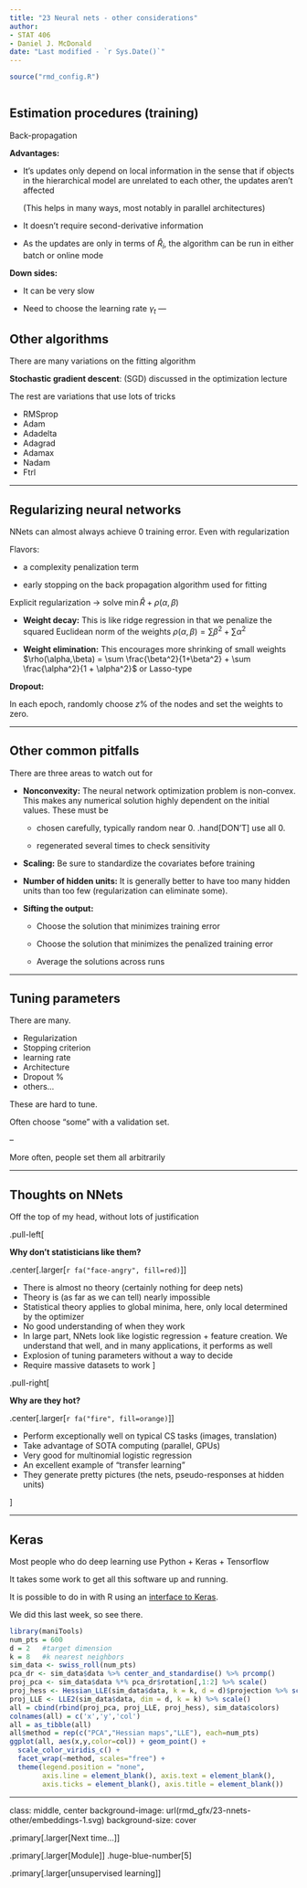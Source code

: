 ```yaml
---
title: "23 Neural nets - other considerations"
author:
- STAT 406
- Daniel J. McDonald
date: "Last modified - `r Sys.Date()`"
---
```


```r
source("rmd_config.R")
```


```r
```


## Estimation procedures (training)

$$\newcommand{\Expect}[1]{\mathbb{E}\left[ #1 \right]}
\newcommand{\Var}[1]{\mathbb{V}\left[ #1 \right]}
\newcommand{\Cov}[2]{\mathrm{Cov}\left[#1,\ #2\right]}
\newcommand{\given}{\ \vert\ }
\newcommand{\argmin}{\arg\min}
\newcommand{\argmax}{\arg\max}
\newcommand{\R}{\mathbb{R}}
\newcommand{\P}{\mathbb{P}}
\renewcommand{\hat}{\widehat}
\newcommand{\tr}[1]{\mbox{tr}(#1)}
\newcommand{\X}{\mathbf{X}}
\newcommand{\bfy}{\mathbf{y}}
\newcommand{\bfx}{\mathbf{x}}$$

Back-propagation

__Advantages:__ 

-   It's updates only depend on local
    information in the sense that if objects in the hierarchical model
    are unrelated to each other, the updates aren't affected

    (This helps in many ways, most notably in parallel architectures)

-   It doesn't require second-derivative information

-   As the updates are only in terms of $\hat{R}_i$, the algorithm can
    be run in either batch  or online  mode

__Down sides:__ 

-   It can be very slow

-   Need to choose the learning rate
    $\gamma_t$
---

## Other algorithms

There are many  variations on the fitting algorithm

__Stochastic gradient descent__: (SGD) discussed in the optimization lecture

The rest are variations that use lots of tricks

* RMSprop
* Adam
* Adadelta
* Adagrad
* Adamax
* Nadam
* Ftrl

---

## Regularizing neural networks

NNets can almost always achieve 0 training error. Even with regularization

Flavors:

-   a complexity penalization term

-   early stopping on the back propagation algorithm used for fitting


Explicit regularization $\longrightarrow$ solve $\min \hat{R} + \rho(\alpha,\beta)$

-   __Weight decay:__  This is like
    ridge regression in that we penalize the squared Euclidean norm of
    the weights $\rho(\alpha,\beta) = \sum \beta^2 + \sum \alpha^2$

-   __Weight elimination:__  This
    encourages more shrinking of small weights
    $\rho(\alpha,\beta) =  \sum \frac{\beta^2}{1+\beta^2} + \sum \frac{\alpha^2}{1 + \alpha^2}$ or Lasso-type


__Dropout:__

In each epoch, randomly choose $z\%$ of the nodes and set the weights to zero.

---

## Other common pitfalls

There are three areas to watch out for

- __Nonconvexity:__  The neural network optimization problem is non-convex. This makes any numerical solution highly dependent on the initial values. These must be

  - chosen carefully, typically random near 0. .hand[DON'T] use all 0.

  - regenerated several times to check sensitivity

-   __Scaling:__  Be sure to
    standardize the covariates before training

-   __Number of hidden units:__  It is generally
    better to have too many hidden units than too few (regularization
    can eliminate some).


- __Sifting the output:__ 
    
    -   Choose the solution that minimizes training
    error

    -   Choose the solution that minimizes the
    penalized  training error

    -   Average the solutions across runs

---

## Tuning parameters

There are many.

* Regularization
* Stopping criterion
* learning rate
* Architecture
* Dropout %
* others...

These are hard to tune.

Often choose "some" with a validation set.

--

More often, people set them all arbitrarily

---

## Thoughts on NNets

Off the top of my head, without lots of justification

.pull-left[

__Why don't statisticians like them?__

.center[.larger[`r fa("face-angry", fill=red)`]]

- There is almost no theory (certainly nothing for deep nets)
- Theory is (as far as we can tell) nearly impossible
- Statistical theory applies to global minima, here, only local determined by the optimizer
- No good understanding of when they work
- In large part, NNets look like logistic regression + feature creation. We understand that well, and in many applications, it performs as well
- Explosion of tuning parameters without a way to decide
- Require massive datasets to work
]

.pull-right[

__Why are they hot?__

.center[.larger[`r fa("fire", fill=orange)`]]

- Perform exceptionally well on typical CS tasks (images, translation)
- Take advantage of SOTA computing (parallel, GPUs)
- Very good for multinomial logistic regression
- An excellent example of "transfer learning"
- They generate pretty pictures (the nets, pseudo-responses at hidden units)

]

---

## Keras

Most people who do deep learning use Python $+$ Keras $+$ Tensorflow

It takes some work to get all this software up and running.

It is possible to do in with R using an [interface to Keras](https://keras.rstudio.com/index.html).

We did this last week, so see there.

```r
library(maniTools)
num_pts = 600
d = 2   #target dimension
k = 8   #k nearest neighbors
sim_data <- swiss_roll(num_pts)
pca_dr <- sim_data$data %>% center_and_standardise() %>% prcomp()
proj_pca <- sim_data$data %*% pca_dr$rotation[,1:2] %>% scale()
proj_hess <- Hessian_LLE(sim_data$data, k = k, d = d)$projection %>% scale()
proj_LLE <- LLE2(sim_data$data, dim = d, k = k) %>% scale()
all = cbind(rbind(proj_pca, proj_LLE, proj_hess), sim_data$colors)
colnames(all) = c('x','y','col')
all = as_tibble(all)
all$method = rep(c("PCA","Hessian maps","LLE"), each=num_pts) 
ggplot(all, aes(x,y,color=col)) + geom_point() +
  scale_color_viridis_c() +
  facet_wrap(~method, scales="free") + 
  theme(legend.position = "none", 
        axis.line = element_blank(), axis.text = element_blank(),
        axis.ticks = element_blank(), axis.title = element_blank())
```

---
class: middle, center
background-image: url(rmd_gfx/23-nnets-other/embeddings-1.svg)
background-size: cover



.primary[.larger[Next time...]]

.primary[.larger[Module]] .huge-blue-number[5]

.primary[.larger[unsupervised learning]]




